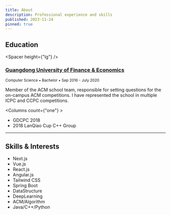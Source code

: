 ```yaml
---
title: About
description: Professional experience and skills
published: 2023-11-24
pinned: true
---
```



## Education

<Spacer height={"lg"} />

### [Guangdong University of Finance & Economics](https://www.gdufe.edu.cn)

<small>Computer Science &bull; Bachelor &bull; Sep 2016 - July 2020</small>

Member of the ACM school team, responsible for setting questions for the on-campus ACM competitions. I have represented the school in multiple ICPC and CCPC competitions.

<Columns count={"one"} >

  - GDCPC 2018
  - 2018 LanQiao Cup C++ Group

</Columns>


---

## Skills & Interests

<Columns>

  - Next.js
  - Vue.js
  - React.js
  - Angular.js
  - Tailwind CSS
  - Spring Boot
  - DataStructure
  - DeepLearning
  - ACM/Algorithm
  - Java/C++/Python

</Columns>


